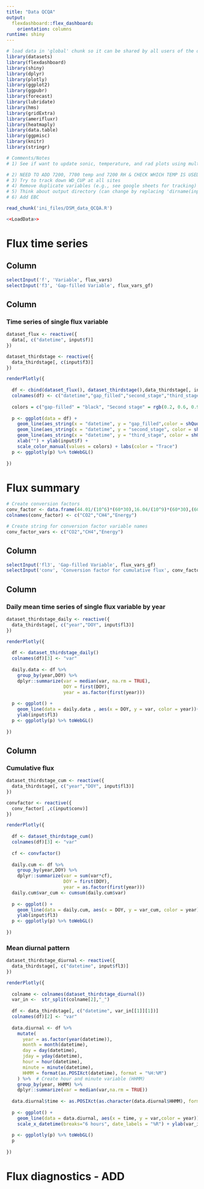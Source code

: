 ```yaml
---
title: "Data QCQA" 
output: 
  flexdashboard::flex_dashboard:
    orientation: columns
runtime: shiny
---
```


```r
# load data in 'global' chunk so it can be shared by all users of the dashboard
library(datasets)
library(flexdashboard)
library(shiny)
library(dplyr)
library(plotly)
library(ggplot2)
library(ggpubr)
library(forecast)
library(lubridate)
library(hms)
library(gridExtra)
library(amerifluxr)
library(heatmaply)
library(data.table)
library(ggpmisc)
library(knitr)
library(stringr)
```
```r
# Comments/Notes
# 1) See if want to update sonic, temperature, and rad plots using multiple_plotlys

# 2) NEED TO ADD 7200, 7700 temp and 7200 RH & CHECK WHICH TEMP IS USED TO SONIC (cross wind corrected or no) ADD HERE after MEETING ON THURSDAY!
# 3) Try to track down WD_CUP at all sites
# 4) Remove duplicate variables (e.g., see google sheets for tracking)
# 5) Think about output directory (can change by replacing 'dirname(inputFile)' above)
# 6) Add EBC
```

<!-- specify init file to read -->
```r
read_chunk('ini_files/DSM_data_QCQA.R')
```

```r
<<LoadData>>
```

Flux time series 
=======================================================================

Column {.sidebar}
-----------------------------------------------------------------------

```r
selectInput('f', 'Variable', flux_vars) 
selectInput('f3', 'Gap-filled Variable', flux_vars_gf) 
```

Column
-----------------------------------------------------------------------

### Time series of single flux variable

```r

dataset_flux <- reactive({
  data[, c("datetime", input$f)]
})

dataset_thirdstage <- reactive({
  data_thirdstage[, c(input$f3)]
})

renderPlotly({
  
  df <- cbind(dataset_flux(), dataset_thirdstage(),data_thirdstage[, input$f])
  colnames(df) <- c("datetime","gap_filled","second_stage","third_stage")
  
  colors = c("gap-filled" = "black", "Second stage" = rgb(0.2, 0.6, 0.9, 1), "Third stage" = "#69b3a2")
  
  p <- ggplot(data = df) +
    geom_line(aes_string(x = "datetime", y = "gap_filled",color = shQuote("Gap-filled")))+
    geom_line(aes_string(x = "datetime", y = "second_stage", color = shQuote("Second stage")))+
    geom_line(aes_string(x = "datetime", y = "third_stage", color = shQuote("Third stage")))+
    xlab("") + ylab(input$f) +
    scale_color_manual(values = colors) + labs(color = "Trace")
  p <- ggplotly(p) %>% toWebGL()
  
})

```

Flux summary
=======================================================================

```r
# Create conversion factors
conv_factor <- data.frame(44.01/(10^6)*(60*30),16.04/(10^9)*(60*30),(60*30)/(10^6))
colnames(conv_factor) <- c("CO2","CH4","Energy")

# Create string for conversion factor variable names
conv_factor_vars <- c("CO2","CH4","Energy")
```

Column {.sidebar}
-----------------------------------------------------------------------

```r
selectInput('fl3', 'Gap-filled Variable', flux_vars_gf) 
selectInput('conv', 'Conversion factor for cumulative flux', conv_factor_vars) 
```

Column {data-width=600}
-----------------------------------------------------------------------

### Daily mean time series of single flux variable by year

```r

dataset_thirdstage_daily <- reactive({
  data_thirdstage[, c("year","DOY", input$fl3)]
})

renderPlotly({
  
  df <- dataset_thirdstage_daily()
  colnames(df)[3] <- "var"
  
  daily.data <- df %>%
    group_by(year,DOY) %>%
    dplyr::summarize(var = median(var, na.rm = TRUE),
                     DOY = first(DOY),
                     year = as.factor(first(year)))
  
  p <- ggplot() +
    geom_line(data = daily.data , aes(x = DOY, y = var, color = year))+ 
    ylab(input$fl3)
  p <- ggplotly(p) %>% toWebGL()
  
})
```

Column {data-width=400}
-----------------------------------------------------------------------

### Cumulative flux

```r

dataset_thirdstage_cum <- reactive({
  data_thirdstage[, c("year","DOY", input$fl3)]
})

convfactor <- reactive({
  conv_factor[ ,c(input$conv)]
})

renderPlotly({
  
  df <- dataset_thirdstage_cum()
  colnames(df)[3] <- "var"
  
  cf <- convfactor()
  
  daily.cum <- df %>%
    group_by(year,DOY) %>%
    dplyr::summarize(var = sum(var*cf), 
                     DOY = first(DOY),
                     year = as.factor(first(year)))
  daily.cum$var_cum <- cumsum(daily.cum$var)
  
  p <- ggplot() +
    geom_line(data = daily.cum, aes(x = DOY, y = var_cum, color = year))+ 
    ylab(input$fl3)
  p <- ggplotly(p) %>% toWebGL()
  
})
```

### Mean diurnal pattern

```r

dataset_thirdstage_diurnal <- reactive({
  data_thirdstage[, c("datetime", input$fl3)]
})

renderPlotly({
  
  colname <- colnames(dataset_thirdstage_diurnal())
  var_in <-  str_split(colname[2],"_")
  
  df <- data_thirdstage[, c("datetime", var_in[[1]][1])]
  colnames(df)[2] <- "var"
  
  data.diurnal <- df %>%
    mutate(
      year = as.factor(year(datetime)),
      month = month(datetime),
      day = day(datetime),
      jday = yday(datetime),
      hour = hour(datetime),
      minute = minute(datetime),
      HHMM = format(as.POSIXct(datetime), format = "%H:%M")
    ) %>%  # Create hour and minute variable (HHMM)
    group_by(year, HHMM) %>%
    dplyr::summarize(var = median(var,na.rm = TRUE))
  
  data.diurnal$time <- as.POSIXct(as.character(data.diurnal$HHMM), format="%R", tz="UTC")
  
  p <- ggplot() +
    geom_line(data = data.diurnal, aes(x = time, y = var,color = year)) +
    scale_x_datetime(breaks="6 hours", date_labels = "%R") + ylab(var_in[[1]][1])
  
  p <- ggplotly(p) %>% toWebGL()
  p
  
})
```

Flux diagnostics - ADD
=======================================================================
